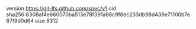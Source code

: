 version https://git-lfs.github.com/spec/v1
oid sha256:6308af4e660070ba513e78f391a88c9f8ec233db98d438e71100b7e67f9d0d64
size 8312
